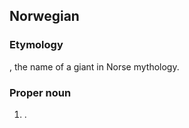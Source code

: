 ==Norwegian==

===Etymology===
{{der|no|non|Þrymr||noise", "uproar}}, the name of a giant in Norse mythology.

===Proper noun===
{{head|no|proper noun}}

# {{given name|male|lang=no}}.